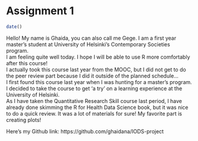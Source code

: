 
# Assignment 1
```r
date()
```

Hello! My name is Ghaida, you can also call me Gege. I am a first year master's student at University of Helsinki's Contemporary Societies program. \
I am feeling quite well today. I hope I will be able to use R more comfortably after this course!\
I actually took this course last year from the MOOC, but I did not get to do the peer review part because I did it outside of the planned schedule... \
I first found this course last year when I was hunting for a master's program. I decided to take the course to get 'a try' on a learning experience at the University of Helsinki.\
As I have taken the Quantitative Research Skill course last period, I have already done skimming the R for Health Data Science book, but it was nice to do a quick review. It was a lot of materials for sure! My favorite part is creating plots!\

Here's my Github link: https://github.com/ghaidana/IODS-project




